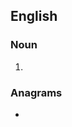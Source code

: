 ==English==

===Noun===
{{head|en|noun plural form}}

# {{plural of|weldor|lang=en}}

===Anagrams===
* {{anagrams|en|a=delorsw|Dowlers|Lowders|Welrods|wolders|wordles|worldes}}